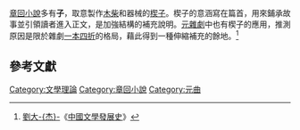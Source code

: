 {{Expert needed|time=2020-07-13T10:13:25+00:00}}

[[章回小說|章回小說]]多有'''{{ruby-py|楔|-{zh-cn:xiè;zh-tw:ㄒㄧㄝ }-}}子'''，取意製作[[柴火|木柴]]和器械的[[楔子|楔子]]。楔子的意涵寫在篇首，用來鋪承故事並引領讀者進入正文，是加強結構的補充說明。[[元雜劇|元雜劇]]中也有楔子的應用，推測原因是限於雜劇[[一本四折|一本四折]]的格局，藉此得到一種伸縮補充的餘地。<ref>[[劉大杰|劉大-{杰}-]]《[[中國文學發展史|中國文學發展史]]》</ref>

==參考文獻==
<div class="references-small">
<references />
</div>

[[Category:文學理論|Category:文學理論]]
[[Category:章回小說|Category:章回小說]]
[[Category:元曲|Category:元曲]]
{{文学小作品}}